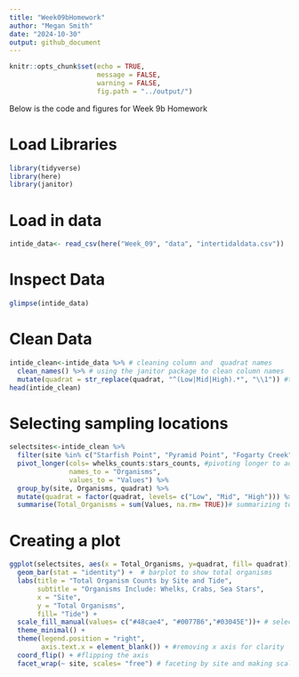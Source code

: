```yaml
---
title: "Week09bHomework"
author: "Megan Smith"
date: "2024-10-30"
output: github_document
---
```


```r
knitr::opts_chunk$set(echo = TRUE,
                      message = FALSE,
                      warning = FALSE,
                      fig.path = "../output/")
```

Below is the code and figures for Week 9b Homework

# Load Libraries
```r
library(tidyverse)
library(here)
library(janitor)
```

# Load in data 
```r
intide_data<- read_csv(here("Week_09", "data", "intertidaldata.csv"))

```
# Inspect Data 
```r
glimpse(intide_data)
```
# Clean Data 
```r
intide_clean<-intide_data %>% # cleaning column and  quadrat names
  clean_names() %>% # using the janitor package to clean column names
  mutate(quadrat = str_replace(quadrat, "^(Low|Mid|High).*", "\\1")) #trying to use regex more often
head(intide_clean)

```
# Selecting sampling locations 
```r
selectsites<-intide_clean %>% 
  filter(site %in% c("Starfish Point", "Pyramid Point", "Fogarty Creek", "Cape Meares")) %>% # these had over 100 total organisms
  pivot_longer(cols= whelks_counts:stars_counts, #pivoting longer to add all organisms
               names_to = "Organisms",
               values_to = "Values") %>% 
  group_by(site, Organisms, quadrat) %>% 
  mutate(quadrat = factor(quadrat, levels= c("Low", "Mid", "High"))) %>%  # making low, medium and high factors 
  summarise(Total_Organisms = sum(Values, na.rm= TRUE))# summarizing total organisms 
```

# Creating a plot 
```r
ggplot(selectsites, aes(x = Total_Organisms, y=quadrat, fill= quadrat)) +
  geom_bar(stat = "identity") +  # barplot to show total organisms 
  labs(title = "Total Organism Counts by Site and Tide",
       subtitle = "Organisms Include: Whelks, Crabs, Sea Stars",
       x = "Site",
       y = "Total Organisms",
       fill= "Tide") +
  scale_fill_manual(values= c("#48cae4", "#0077B6","#03045E"))+ # selecting colors
  theme_minimal() +
  theme(legend.position = "right",  
        axis.text.x = element_blank()) + #removing x axis for clarity
  coord_flip() + #flipping the axis
  facet_wrap(~ site, scales= "free") # faceting by site and making scales free for clarity
```

